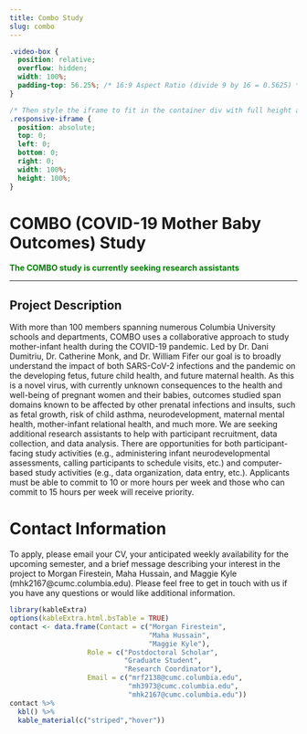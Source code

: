 ```yaml
---
title: Combo Study
slug: combo
---
```


```css
.video-box {
  position: relative;
  overflow: hidden;
  width: 100%;
  padding-top: 56.25%; /* 16:9 Aspect Ratio (divide 9 by 16 = 0.5625) */
}

/* Then style the iframe to fit in the container div with full height and width */
.responsive-iframe {
  position: absolute;
  top: 0;
  left: 0;
  bottom: 0;
  right: 0;
  width: 100%;
  height: 100%;
}
```

# COMBO (COVID-19 Mother Baby Outcomes) Study


<span style="color:green">
**The COMBO study is currently seeking research assistants**
</span>


***

## Project Description

With more than 100 members spanning numerous Columbia University schools and departments, COMBO uses a collaborative approach to study mother-infant health during the COVID-19 pandemic. Led by Dr. Dani Dumitriu, Dr. Catherine Monk, and Dr. William Fifer our goal is to broadly understand the impact of both SARS-CoV-2 infections and the pandemic on the developing fetus, future child health, and future maternal health. As this is a novel virus, with currently unknown consequences to the health and well-being of pregnant women and their babies, outcomes studied span domains known to be affected by other prenatal infections and insults, such as fetal growth, risk of child asthma, neurodevelopment, maternal mental health, mother-infant relational health, and much more. We are seeking additional research assistants to help with participant recruitment, data collection, and data analysis. There are opportunities for both participant-facing study activities (e.g., administering infant neurodevelopmental assessments, calling participants to schedule visits, etc.) and computer-based study activities (e.g., data organization, data entry, etc.). Applicants must be able to commit to 10 or more hours per week and those who can commit to 15 hours per week will receive priority. 

# Contact Information

To apply, please email your CV, your anticipated weekly availability for the upcoming semester, and a brief message describing your interest in the project to Morgan Firestein, Maha Hussain, and Maggie Kyle (mhk2167@cumc.columbia.edu). Please feel free to get in touch with us if you have any questions or would like additional information.


```r
library(kableExtra)
options(kableExtra.html.bsTable = TRUE)
contact <- data.frame(Contact = c("Morgan Firestein",
                                  "Maha Hussain",
                                  "Maggie Kyle"),
                   Role = c("Postdoctoral Scholar",
                            "Graduate Student",
                            "Research Coordinator"),
                   Email = c("mrf2138@cumc.columbia.edu",
                             "mh3973@cumc.columbia.edu",
                             "mhk2167@cumc.columbia.edu"))
contact %>%
  kbl() %>%
  kable_material(c("striped","hover"))
                   
                   
```

